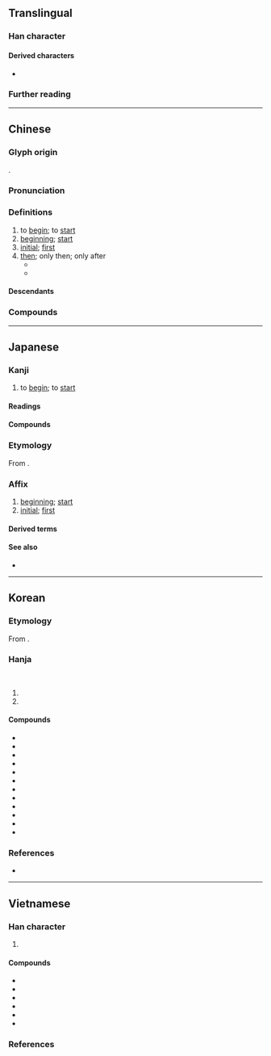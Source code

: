 {{character info/new}}
==Translingual==
{{stroke order|strokes=8}}

===Han character===
{{Han char|rn=38|rad=女|as=05|sn=8|four=43460|canj=VIR|ids=⿰女台}}

====Derived characters====
* {{l|mul|[[𡤔]], [[𪦲]], [[𦰯]], [[𠝔]], [[𤯯]], [[㗠]], [[𡤓]]}}

===Further reading===
{{Han ref|kx=0258.160|dkj=06166|dj=0523.220|hdz=21041.120|uh=59CB}}

----

==Chinese==
{{zh-forms|alt=兘,乨,𠃭,𠙉}}

===Glyph origin===
{{Han etym}}
{{Han compound|女|台|t1=woman|ls=psc|c1=s|c2=p}}.

===Pronunciation===
{{zh-pron
|m=shǐ
|m-s=
|c=ci2
|c-t=
|g=
|h=pfs=chhṳ́/sṳ́
|j=
|mb=sǐ
|md=sṳ̄/sé̤ṳ
|md_note=sṳ̄ - vernacular; sé̤ṳ - literary
|mn=sí
|mn-t=si2
|w=2sr
|x=
|mc=y
|oc=y
|cat=v,n,a,adv
}}

===Definitions===
{{zh-hanzi}}

# to [[begin]]; to [[start]]
# [[beginning]]; [[start]]
# [[initial]]; [[first]]
# [[then]]; only then; only after
#* {{zh-syn|才}}
#* {{zh-x|千呼萬喚 始 出來，猶 抱 琵琶 半 遮 面。|It was after many invitations, call after call, before she showed herself. Even then, she held her pipa close and revealed only half of her countenance.|CL|ref={{w2|zh|白居易}}, {{lang|zh|《琵琶行》}} (translated by Betty Tseng)}}

====Descendants====
{{CJKV||し|시|thuỷ}}

===Compounds===
{{zh-der|一元復始|七始|下車之始|下車伊始|乃始|伊始|倡始|元始|元始天尊|先從隗始|全始全終|初始|創始|原始|原始主義|原始人|原始佛教|原始反終|原始林|原始社會|原始程式|原始藝術|原始要終|原始見終|厲精更始|古始|周而復始|善始令終|善始善終|四始|報本反始|太始|始亂終棄|始作俑者|始創|始基|始料不及|始料未及|始末|始業式|始生魄|始祖|始祖鳥|始終|始終不易|始終不渝|始終如一|始終若一|始願|從始至終|慎始|慎始敬終|慎終如始|慎終若始|才始|旬始|曆始|更始|有始有卒|有始有終|有始無終|未始|本始|正始之音|正始文學|正始玄風|正始體|泰始|渝始|無始無終|無始無邊|甘始|福為禍始|秦始皇|秦始皇陵|終始|終始不渝|終始如一|終而復始|經始|肇始|自始至終|與民更始|託始|請自隗始|貫徹始終|起始|開始|齠始|建始|千里之行，始於足下}}

----

==Japanese==

===Kanji===
{{ja-kanji|grade=3|rs=女05}}

# to [[begin]]; to [[start]]

====Readings====
{{ja-readings
|goon=し
|kanon=し
|kun=はじ-める, はじ-め, はじ-まる
|nanori=とも, はじめ, はる, もと
}}

====Compounds====
{{col3-u|ja
|{{ja-r|始%値|はじめ%ね}}
|{{ja-r|書%始|ふみ%はじめ}}
|{{ja-r|講%書%始|こう%しょ%はじめ}}
|{{ja-r|布%衣%始|ほう%い%はじめ}}
}}

===Etymology===
{{ja-kanjitab|し|yomi=on}}

From {{der|ja|ltc|sort=し|-}} {{ltc-l|始}}.

===Affix===
{{ja-pos|affix|し}}

# [[beginning]]; [[start]]
# [[initial]]; [[first]]

====Derived terms====
{{col3-u|ja
|{{ja-r|始期|しき}}
|{{ja-r|始%業|し%ぎょう}}
|{{ja-r|始%原|し%げん}}
|{{ja-r|始%終|し%じゅう}}
|{{ja-r|始祖|しそ}}
|{{ja-r|始%端|し%たん}}
|{{ja-r|始%点|し%てん}}
|{{ja-r|始%電|し%でん}}
|{{ja-r|始%動|し%どう}}
|{{ja-r|始%発|し%はつ}}
|{{ja-r|始%末|し%まつ}}
|{{ja-r|開%始|かい%し}}
|{{ja-r|起始|きし}}
|{{ja-r|原%始|げん%し}}
|{{ja-r|元%始|げん%し}}
|{{ja-r|更%始|こう%し}}
|{{ja-r|終%始|しゅう%し}}
|{{ja-r|創%始|そう%し}}
|{{ja-r|年%始|ねん%し}}
|{{ja-r|無始|むし}}
|{{ja-r|始%球式|し%きゅうしき}}
|{{ja-r|始%新世|し%しんせい}}
|{{ja-r|始%生代|し%せいだい}}
|{{ja-r|始%端%部|し%たん%ぶ}}
|{{ja-r|始%発駅|し%はつえき}}
|{{ja-r|始%末書|し%まつしょ}}
|{{ja-r|始%末%屋|し%まつ%や}}
}}

====See also====
* {{ja-r|初|しょ}}

----

==Korean==

===Etymology===
From {{der|ko|ltc|sort=시|-}} {{ltc-l|始}}.

===Hanja===
{{ko-hanja-search}}
{{ko-hanja|비롯하다|비롯할|시}}<br>
{{ko-hanja|비로소|시}}

# {{hanja form of|시|[[beginning]]; [[start]]}}
# {{hanja form of|시|[[initial]]; [[first]]}}

====Compounds====
{{der-top3|Compounds}}
* {{ko-l|시말|始末}}
* {{ko-l|시작|始作}}
* {{ko-l|시조|始祖}}
* {{ko-l|시종|始終}}
* {{ko-l|개시|開始}}
* {{ko-l|본시|本始}}
* {{ko-l|연시|年始}}
* {{ko-l|원시|原始}}
* {{ko-l|조시|肇始}}
* {{ko-l|종시|終始}}
* {{ko-l|창시|創始}}
* {{ko-l|시조조|始祖鳥}}
{{der-bottom}}

===References===
* {{R:hanjadoc|2176}}

----

==Vietnamese==

===Han character===
{{vi-readings|rs=女05
|hanviet=thuỷ-tdcntd;gdhn;genibrel, thỉ-gdhn;bonet;genibrel
|phienthiet=,詩止 thi chỉ
|nom=thỉ-bonet;taberd, thuỷ-tdcntd
}}

# {{han tu form of|[[thuỷ]]/[[thủy]]|[[beginning]]; [[start]]; [[initial]]}}

====Compounds====
{{der-top3|Compounds}}
* {{vi-l|始終|thuỷ chung}}
* {{vi-l|始祖|thuỷ tổ}}
* {{vi-l|終始|chung thuỷ}}
* {{vi-l|開始|khai thuỷ}}
* {{vi-l|起始|khởi thuỷ}}
* {{vi-l|原始|nguyên thuỷ}}
{{der-bottom}}

===References===
<references/>